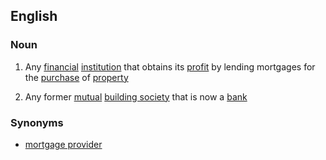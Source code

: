 ==English==

===Noun===
{{en-noun|sg=[[mortgage]] [[lender]]}}

# Any [[financial]] [[institution]] that obtains its [[profit]] by lending mortgages for the [[purchase]] of [[property]]
#{{British}} Any former [[mutual]] [[building society]] that is now a [[bank]]

===Synonyms===
*[[mortgage provider]]